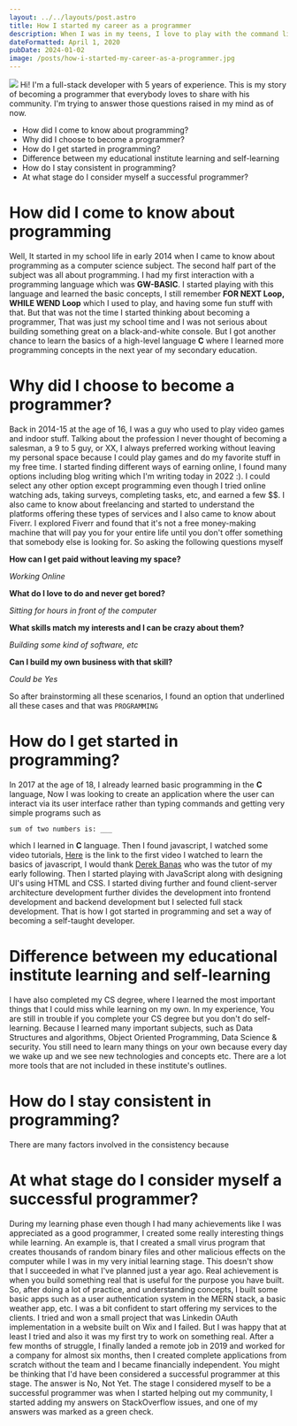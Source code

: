 ```yaml
---
layout: ../../layouts/post.astro
title: How I started my career as a programmer
description: When I was in my teens, I love to play with the command line interface.  This passion led me to the field of programming.
dateFormatted: April 1, 2020
pubDate: 2024-01-02
image: /posts/how-i-started-my-career-as-a-programmer.jpg
---
```


<img src={frontmatter.image}/>
Hi! I'm a full-stack developer with 5 years of experience. This is my story of becoming a programmer that everybody loves to share with his community. I'm trying to answer those questions raised in my mind as of now.

- How did I come to know about programming?
- Why did I choose to become a programmer?
- How do I get started in programming?
- Difference between my educational institute learning and self-learning
- How do I stay consistent in programming?
- At what stage do I consider myself a successful programmer?

# How did I come to know about programming

Well, It started in my school life in early 2014 when I came to know about programming as a computer science subject. The second half part of the subject was all about programming. I had my first interaction with a programming language which was **GW-BASIC**. I started playing with this language and learned the basic concepts, I still remember **FOR NEXT Loop, WHILE WEND Loop** which I used to play, and having some fun stuff with that. But that was not the time I started thinking about becoming a programmer, That was just my school time and I was not serious about building something great on a black-and-white console. But I got another chance to learn the basics of a high-level language **C** where I learned more programming concepts in the next year of my secondary education.

# Why did I choose to become a programmer?

Back in 2014-15 at the age of 16, I was a guy who used to play video games and indoor stuff. Talking about the profession I never thought of becoming a salesman, a 9 to 5 guy, or XX, I always preferred working without leaving my personal space because I could play games and do my favorite stuff in my free time. I started finding different ways of earning online, I found many options including blog writing which I'm writing today in 2022 :). I could select any other option except programming even though I tried online watching ads, taking surveys, completing tasks, etc, and earned a few $$. I also came to know about freelancing and started to understand the platforms offering these types of services and I also came to know about Fiverr. I explored Fiverr and found that it's not a free money-making machine that will pay you for your entire life until you don't offer something that somebody else is looking for. So asking the following questions myself

**How can I get paid without leaving my space?**

*Working Online*

**What do I love to do and never get bored?**

*Sitting for hours in front of the computer*

**What skills match my interests and I can be crazy about them?**

*Building some kind of software, etc*

**Can I build my own business with that skill?**

*Could be Yes*

So after brainstorming all these scenarios, I found an option that underlined all these cases and that was `PROGRAMMING`

# How do I get started in programming?

In 2017 at the age of 18, I already learned basic programming in the **C** language, Now I was looking to create an application where the user can interact via its user interface rather than typing commands and getting very simple programs such as

`sum of two numbers is: ___`

which I learned in **C** language. Then I found javascript, I watched some video tutorials, [Here](https://youtu.be/fju9ii8YsGs) is the link to the first video I watched to learn the basics of javascript, I would thank [Derek Banas](https://www.youtube.com/c/derekbanas) who was the tutor of my early following. Then I started playing with JavaScript along with designing UI's using HTML and CSS. I started diving further and found client-server architecture development further divides the development into frontend development and backend development but I selected full stack development. That is how I got started in programming and set a way of becoming a self-taught developer.

# Difference between my educational institute learning and self-learning

I have also completed my CS degree, where I learned the most important things that I could miss while learning on my own. In my experience, You are still in trouble if you complete your CS degree but you don't do self-learning. Because I learned many important subjects, such as Data Structures and algorithms, Object Oriented Programming, Data Science & security. You still need to learn many things on your own because every day we wake up and we see new technologies and concepts etc. There are a lot more tools that are not included in these institute's outlines.

# How do I stay consistent in programming?

There are many factors involved in the consistency because

# At what stage do I consider myself a successful programmer?

During my learning phase even though I had many achievements like I was appreciated as a good programmer, I created some really interesting things while learning. An example is, that I created a small virus program that creates thousands of random binary files and other malicious effects on the computer while I was in my very initial learning stage. This doesn't show that I succeeded in what I've planned just a year ago. Real achievement is when you build something real that is useful for the purpose you have built. So, after doing a lot of practice, and understanding concepts, I built some basic apps such as a user authentication system in the MERN stack, a basic weather app, etc. I was a bit confident to start offering my services to the clients. I tried and won a small project that was Linkedin OAuth implementation in a website built on Wix and I failed. But I was happy that at least I tried and also it was my first try to work on something real. After a few months of struggle, I finally landed a remote job in 2019 and worked for a company for almost six months, then I created complete applications from scratch without the team and I became financially independent. You might be thinking that I'd have been considered a successful programmer at this stage. The answer is No, Not Yet. The stage I considered myself to be a successful programmer was when I started helping out my community, I started adding my answers on StackOverflow issues, and one of my answers was marked as a green check.